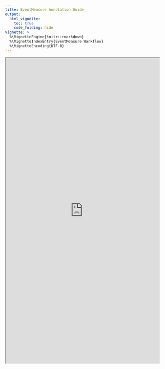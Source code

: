 ```yaml
---
title: EventMeasure Annotation Guide
output:
  html_vignette:
    toc: true
    code_folding: hide
vignette: >
  %\VignetteEngine{knitr::rmarkdown}
  %\VignetteIndexEntry{EventMeasure Workflow}
  %\VignetteEncoding{UTF-8}
---
```


<iframe src="https://docs.google.com/document/d/e/2PACX-1vT2GcWd3j8Wmh7EGLPTd1cVwp0raLuNwIi7uj4xhTHJREUTUmEixVs5wR9ld_zEcUV0tZehUUJH1pDY/pub?embedded=true" width = "100%" height = 1000>  </iframe>